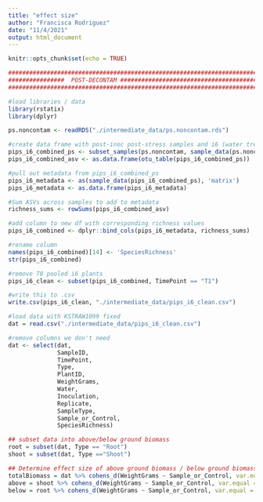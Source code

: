 ---
title: "effect size"
author: "Francisca Rodriguez"
date: "11/4/2021"
output: html_document
---

```{r setup, include=FALSE}
knitr::opts_chunk$set(echo = TRUE)
```

```{r}
#############################################################################
################  POST-DECONTAM #############################################
#############################################################################

#load libraries / data 
library(rstatix)
library(dplyr)

ps.noncontam <- readRDS("./intermediate_data/ps.noncontam.rds")

```

```{r}
#create data frame with post-inoc post-stress samples and i6 (water treatment "control" samples)
pips_i6_combined_ps <- subset_samples(ps.noncontam, sample_data(ps.noncontam)$SampleType=="i6" | sample_data(ps.noncontam)$SampleType=="post_inoc_post_stress")
pips_i6_combined_asv <- as.data.frame(otu_table(pips_i6_combined_ps))

#pull out metadata from pips_i6_combined_ps 
pips_i6_metadata <- as(sample_data(pips_i6_combined_ps), 'matrix')
pips_i6_metadata <- as.data.frame(pips_i6_metadata)

#Sum ASVs across samples to add to metadata
richness_sums <- rowSums(pips_i6_combined_asv)

#add column to new df with corresponding richness values
pips_i6_combined <- dplyr::bind_cols(pips_i6_metadata, richness_sums)

#rename column
names(pips_i6_combined)[14] <- 'SpeciesRichness'
str(pips_i6_combined)

#remove T0 pooled i6 plants
pips_i6_clean <- subset(pips_i6_combined, TimePoint == "T1")

#write this to .csv
write.csv(pips_i6_clean, "./intermediate_data/pips_i6_clean.csv")

```

```{r}
#load data with KSTRAW1099 fixed 
dat = read.csv("./intermediate_data/pips_i6_clean.csv")

#remove columns we don't need 
dat <- select(dat, 
              SampleID, 
              TimePoint, 
              Type, 
              PlantID, 
              WeightGrams, 
              Water, 
              Inoculation, 
              Replicate, 
              SampleType,
              Sample_or_Control,
              SpeciesRichness)

## subset data into above/below ground biomass
root = subset(dat, Type == "Root")
shoot = subset(dat, Type =="Shoot")

## Determine effect size of above ground biomass / below ground biomass / total biomass
totalBiomass = dat %>% cohens_d(WeightGrams ~ Sample_or_Control, var.equal = TRUE)
above = shoot %>% cohens_d(WeightGrams ~ Sample_or_Control, var.equal = TRUE)
below = root %>% cohens_d(WeightGrams ~ Sample_or_Control, var.equal = TRUE)


```

